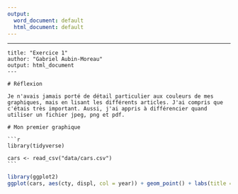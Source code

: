 ```yaml
---
output:
  word_document: default
  html_document: default
---
```

---
    title: "Exercice 1"
    author: "Gabriel Aubin-Moreau"
    output: html_document
    ---
    
    # Réflexion
    
    Je n'avais jamais porté de détail particulier aux couleurs de mes graphiques, mais en lisant les différents articles. J'ai compris que c'étais très important. Aussi, j'ai appris à différencier quand utiliser un fichier jpeg, png et pdf. 
    
    # Mon premier graphique

    ```r
    library(tidyverse)
    
    cars <- read_csv("data/cars.csv")
    ```
    
```r
library(ggplot2)
ggplot(cars, aes(cty, displ, col = year)) + geom_point() + labs(title = "Variable cty en fonction de la variable displ par année") + theme(plot.title = element_text(hjust = 0.5))
```
    